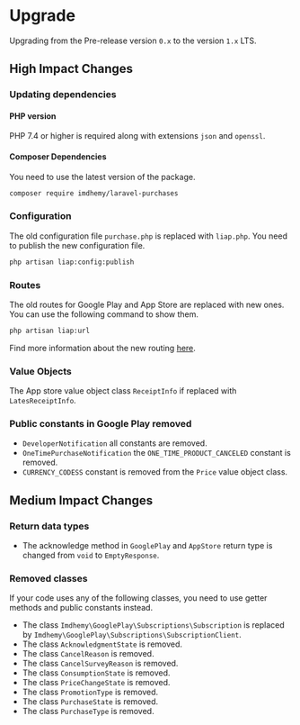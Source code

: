 # Upgrade

Upgrading from the Pre-release version `0.x` to the version `1.x` LTS.

## High Impact Changes

### Updating dependencies

#### PHP version

PHP 7.4 or higher is required along with extensions `json` and `openssl`.

#### Composer Dependencies

You need to use the latest version of the package.

```bash
composer require imdhemy/laravel-purchases
```

### Configuration

The old configuration file `purchase.php` is replaced with `liap.php`. You need to publish the new configuration file.

```bash
php artisan liap:config:publish
```

### Routes
The old routes for Google Play and App Store are replaced with new ones. You can use the following command to show them.

```bash
php artisan liap:url
```
Find more information about the new routing [here](/docs/get-started/routing).

### Value Objects

The App store value object class `ReceiptInfo` if replaced with `LatesReceiptInfo`.

### Public constants in Google Play removed

- `DeveloperNotification` all constants are removed.
- `OneTimePurchaseNotification` the `ONE_TIME_PRODUCT_CANCELED` constant is removed.
- `CURRENCY_CODESS` constant is removed from the `Price` value object class.

## Medium Impact Changes

### Return data types

- The acknowledge method in `GooglePlay` and `AppStore` return type is changed from `void` to `EmptyResponse`.

### Removed classes

If your code uses any of the following classes, you need to use getter methods and public constants instead.

- The class `Imdhemy\GooglePlay\Subscriptions\Subscription` is replaced by `Imdhemy\GooglePlay\Subscriptions\SubscriptionClient`.
- The class `AcknowledgmentState` is removed.
- The class `CancelReason` is removed.
- The class `CancelSurveyReason` is removed.
- The class `ConsumptionState` is removed.
- The class `PriceChangeState` is removed.
- The class `PromotionType` is removed.
- The class `PurchaseState` is removed.
- The class `PurchaseType` is removed.
